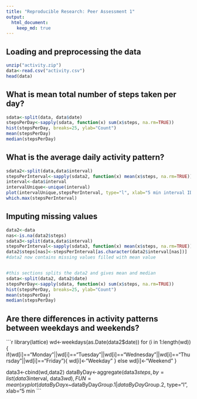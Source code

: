 ```yaml
---
title: "Reproducible Research: Peer Assessment 1"
output: 
  html_document:
    keep_md: true
---
```



## Loading and preprocessing the data

```r
unzip("activity.zip")
data<-read.csv("activity.csv")
head(data)
```


## What is mean total number of steps taken per day?

```r
sdata<-split(data, data$date)
stepsPerDay<-sapply(sdata, function(x) sum(x$steps, na.rm=TRUE))
hist(stepsPerDay, breaks=25, ylab="Count")
mean(stepsPerDay)
median(stepsPerDay)
```

## What is the average daily activity pattern?

```r
sdata2<-split(data,data$interval)
stepsPerInterval<-sapply(sdata2, function(x) mean(x$steps, na.rm=TRUE))
interval<-data$interval
intervalUnique<-unique(interval)
plot(intervalUnique,stepsPerInterval, type="l", xlab="5 min interval ID", ylab="Steps across all days")
which.max(stepsPerInterval)
```


## Imputing missing values

```r

data2<-data
nas<-is.na(data2$steps)
sdata3<-split(data,data$interval)
stepsPerInterval<-sapply(sdata3, function(x) mean(x$steps, na.rm=TRUE))
data2$steps[nas]<-stepsPerInterval[as.character(data2$interval[nas])]
#data2 now contains missing values filled with mean value


#this sections splits the data2 and gives mean and median
sdata<-split(data2, data2$date)
stepsPerDay<-sapply(sdata, function(x) sum(x$steps, na.rm=TRUE))
hist(stepsPerDay, breaks=25, ylab="Count")
mean(stepsPerDay)
median(stepsPerDay)

```

## Are there differences in activity patterns between weekdays and weekends?

```r
library(lattice)
wd<-weekdays(as.Date(data2$date))
for (i in 1:length(wd)){
  if(wd[i]=="Monday"||wd[i]=="Tuesday"||wd[i]=="Wednesday"||wd[i]=="Thursday"||wd[i]=="Friday"){
    wd[i]<-"Weekday"
  }
  else
    wd[i]<-"Weekend"
}

data3<-cbind(wd,data2)
dataByDay<-aggregate(data3$steps,by=list(data3$interval, data3$wd), FUN=mean)
xyplot(dataByDay$x~dataByDay$Group.1|dataByDay$Group.2, type="l", xlab="5 min ```
